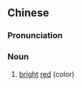 {{also|艳红}}
==Chinese==
{{zh-forms|s=艳红}}

===Pronunciation===
{{zh-pron
|m=yànhóng
|cat=n
}}

===Noun===
{{zh-noun}}

# [[bright]] [[red]] (color)

{{zh-cat|Colors}}